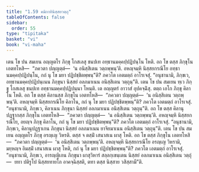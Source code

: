 ```yaml
---
title: "1.59 คมิกาทินิสฺสยวตฺถุ"
tableOfContents: false
sidebar:
  order: 55
type: "tipitaka"
basket: "vi"
book: "vi-maha"
---
```



<DynamicBreadcrumb />

<Division number="121" book="vi-maha">

<Paragraph number="507" book="vi-maha">
เตน โข ปน สมเยน อญฺญตโร ภิกฺขุ โกสเลสุ ชนปเท อทฺธานมคฺคปฺปฏิปนฺโน โหติ. อถ โข ตสฺส ภิกฺขุโน เอตทโหสิ—  “ภควตา ปญฺญตฺตํ—  ‘น อนิสฺสิเตน วตฺถพฺพนฺ’ติ. อหญฺจมฺหิ นิสฺสยกรณีโย อทฺธานมคฺคปฺปฏิปนฺโน, กถํ นุ โข มยา ปฏิปชฺชิตพฺพนฺ”ติ? ภควโต เอตมตฺถํ อาโรเจสุํ. “อนุชานามิ, ภิกฺขเว, อทฺธานมคฺคปฺปฏิปนฺเนน ภิกฺขุนา นิสฺสยํ อลภมาเนน อนิสฺสิเตน วตฺถุนฺ”ติ.
</Paragraph>

<Paragraph number="508" book="vi-maha">
เตน โข ปน สมเยน ทฺเว ภิกฺขู โกสเลสุ ชนปเท อทฺธานมคฺคปฺปฏิปนฺนา โหนฺติ. เต อญฺญตรํ อาวาสํ อุปคจฺฉิํสุ. ตตฺถ เอโก ภิกฺขุ คิลาโน โหติ. อถ โข ตสฺส คิลานสฺส ภิกฺขุโน เอตทโหสิ—  “ภควตา ปญฺญตฺตํ—  ‘น อนิสฺสิเตน วตฺถพฺพนฺ’ติ. อหญฺจมฺหิ นิสฺสยกรณีโย คิลาโน, กถํ นุ โข มยา ปฏิปชฺชิตพฺพนฺ”ติ? ภควโต เอตมตฺถํ อาโรเจสุํ. “อนุชานามิ, ภิกฺขเว, คิลาเนน ภิกฺขุนา นิสฺสยํ อลภมาเนน อนิสฺสิเตน วตฺถุนฺ”ติ.
</Paragraph>

<Paragraph number="509" book="vi-maha">
อถ โข ตสฺส คิลานุปฏฺฐากสฺส ภิกฺขุโน เอตทโหสิ—  “ภควตา ปญฺญตฺตํ—  ‘น อนิสฺสิเตน วตฺถพฺพนฺ’ติ. อหญฺจมฺหิ นิสฺสยกรณีโย, อยญฺจ ภิกฺขุ คิลาโน, กถํ นุ โข มยา ปฏิปชฺชิตพฺพนฺ”ติ? ภควโต เอตมตฺถํ อาโรเจสุํ. “อนุชานามิ, ภิกฺขเว, คิลานุปฏฺฐาเกน ภิกฺขุนา นิสฺสยํ อลภมาเนน ยาจิยมาเนน อนิสฺสิเตน วตฺถุนฺ”ติ.
</Paragraph>

<Paragraph number="510" book="vi-maha">
เตน โข ปน สมเยน อญฺญตโร ภิกฺขุ อรญฺเญ วิหรติ. ตสฺส จ ตสฺมิํ เสนาสเน ผาสุ โหติ. อถ โข ตสฺส ภิกฺขุโน เอตทโหสิ—  “ภควตา ปญฺญตฺตํ—  ‘น อนิสฺสิเตน วตฺถพฺพนฺ’ติ. อหญฺจมฺหิ นิสฺสยกรณีโย อรญฺเญ วิหรามิ, มยฺหญฺจ อิมสฺมิํ เสนาสเน ผาสุ โหติ, กถํ นุ โข มยา ปฏิปชฺชิตพฺพนฺ”ติ? ภควโต เอตมตฺถํ อาโรเจสุํ. “อนุชานามิ, ภิกฺขเว, อารญฺญิเกน ภิกฺขุนา ผาสุวิหารํ สลฺลกฺเขนฺเตน นิสฺสยํ อลภมาเนน อนิสฺสิเตน วตฺถุํ—  ยทา ปติรูโป นิสฺสยทายโก อาคจฺฉิสฺสติ, ตทา ตสฺส นิสฺสาย วสิสฺสามี”ติ.
</Paragraph>
</Division>